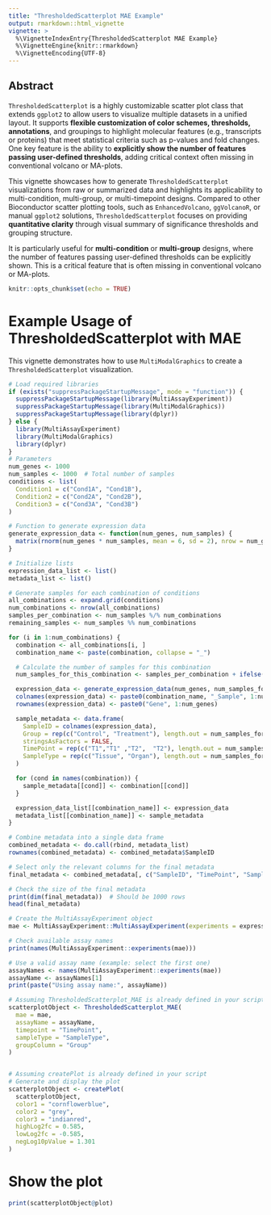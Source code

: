 ```yaml
---
title: "ThresholdedScatterplot MAE Example"
output: rmarkdown::html_vignette
vignette: >
  %\VignetteIndexEntry{ThresholdedScatterplot MAE Example}
  %\VignetteEngine{knitr::rmarkdown}
  %\VignetteEncoding{UTF-8}
---
```


## Abstract

`ThresholdedScatterplot` is a highly customizable scatter plot class that extends `ggplot2` to allow users to visualize multiple datasets in a unified layout. It supports **flexible customization of color schemes, thresholds, annotations**, and groupings to highlight molecular features (e.g., transcripts or proteins) that meet statistical criteria such as p-values and fold changes. One key feature is the ability to **explicitly show the number of features passing user-defined thresholds**, adding critical context often missing in conventional volcano or MA-plots.

This vignette showcases how to generate `ThresholdedScatterplot` visualizations from raw or summarized data and highlights its applicability to multi-condition, multi-group, or multi-timepoint designs. Compared to other Bioconductor scatter plotting tools, such as `EnhancedVolcano`, `ggVolcanoR`, or manual `ggplot2` solutions, `ThresholdedScatterplot` focuses on providing **quantitative clarity** through visual summary of significance thresholds and grouping structure.

It is particularly useful for **multi-condition** or **multi-group** designs, where the number of features passing user-defined thresholds can be explicitly shown. This is a critical feature that is often missing in conventional volcano or MA-plots.

```r
knitr::opts_chunk$set(echo = TRUE)
```

# Example Usage of ThresholdedScatterplot with MAE

This vignette demonstrates how to use `MultiModalGraphics` to create a `ThresholdedScatterplot` visualization.

```r
# Load required libraries
if (exists("suppressPackageStartupMessage", mode = "function")) {
  suppressPackageStartupMessage(library(MultiAssayExperiment))
  suppressPackageStartupMessage(library(MultiModalGraphics))
  suppressPackageStartupMessage(library(dplyr))
} else {
  library(MultiAssayExperiment)
  library(MultiModalGraphics)
  library(dplyr)
}
# Parameters
num_genes <- 1000
num_samples <- 1000  # Total number of samples
conditions <- list(
  Condition1 = c("Cond1A", "Cond1B"),
  Condition2 = c("Cond2A", "Cond2B"),
  Condition3 = c("Cond3A", "Cond3B")
)

# Function to generate expression data
generate_expression_data <- function(num_genes, num_samples) {
  matrix(rnorm(num_genes * num_samples, mean = 6, sd = 2), nrow = num_genes, ncol = num_samples)
}

# Initialize lists
expression_data_list <- list()
metadata_list <- list()

# Generate samples for each combination of conditions
all_combinations <- expand.grid(conditions)
num_combinations <- nrow(all_combinations)
samples_per_combination <- num_samples %/% num_combinations
remaining_samples <- num_samples %% num_combinations

for (i in 1:num_combinations) {
  combination <- all_combinations[i, ]
  combination_name <- paste(combination, collapse = "_")

  # Calculate the number of samples for this combination
  num_samples_for_this_combination <- samples_per_combination + ifelse(i <= remaining_samples, 1, 0)

  expression_data <- generate_expression_data(num_genes, num_samples_for_this_combination)
  colnames(expression_data) <- paste0(combination_name, "_Sample", 1:num_samples_for_this_combination)
  rownames(expression_data) <- paste0("Gene", 1:num_genes)

  sample_metadata <- data.frame(
    SampleID = colnames(expression_data),
    Group = rep(c("Control", "Treatment"), length.out = num_samples_for_this_combination),
    stringsAsFactors = FALSE,
    TimePoint = rep(c("T1","T1" ,"T2",  "T2"), length.out = num_samples_for_this_combination),  # Example time points
    SampleType = rep(c("Tissue", "Organ"), length.out = num_samples_for_this_combination)  # Example sample types
  )

  for (cond in names(combination)) {
    sample_metadata[[cond]] <- combination[[cond]]
  }

  expression_data_list[[combination_name]] <- expression_data
  metadata_list[[combination_name]] <- sample_metadata
}

# Combine metadata into a single data frame
combined_metadata <- do.call(rbind, metadata_list)
rownames(combined_metadata) <- combined_metadata$SampleID

# Select only the relevant columns for the final metadata
final_metadata <- combined_metadata[, c("SampleID", "TimePoint", "SampleType", "Group", "Condition1", "Condition2", "Condition3")]

# Check the size of the final metadata
print(dim(final_metadata))  # Should be 1000 rows
head(final_metadata)

# Create the MultiAssayExperiment object
mae <- MultiAssayExperiment::MultiAssayExperiment(experiments = expression_data_list, colData = final_metadata)

# Check available assay names
print(names(MultiAssayExperiment::experiments(mae)))

# Use a valid assay name (example: select the first one)
assayNames <- names(MultiAssayExperiment::experiments(mae))
assayName <- assayNames[1]
print(paste("Using assay name:", assayName))

# Assuming ThresholdedScatterplot_MAE is already defined in your script
scatterplotObject <- ThresholdedScatterplot_MAE(
  mae = mae,
  assayName = assayName,
  timepoint = "TimePoint",
  sampleType = "SampleType",
  groupColumn = "Group"
)


# Assuming createPlot is already defined in your script
# Generate and display the plot
scatterplotObject <- createPlot(
  scatterplotObject,
  color1 = "cornflowerblue",
  color2 = "grey",
  color3 = "indianred",
  highLog2fc = 0.585,
  lowLog2fc = -0.585,
  negLog10pValue = 1.301
)
```

# Show the plot
```r
print(scatterplotObject@plot)

```
